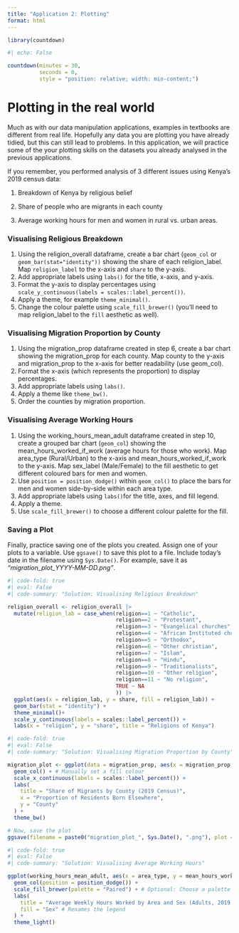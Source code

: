 ```yaml
---
title: "Application 2: Plotting"
format: html
---
```


```r
library(countdown)
```

```r
#| echo: False

countdown(minutes = 30,
          seconds = 0,
          style = "position: relative; width: min-content;")
```

# Plotting in the real world

Much as with our data manipulation applications, examples in textbooks are different from real life. Hopefully any data you are plotting you have already tidied, but this can still lead to problems. In this application, we will practice some of the your plotting skills on the datasets you already analysed in the previous applications.

If you remember, you performed analysis of 3 different issues using Kenya's 2019 census data:

1.  Breakdown of Kenya by religious belief

2.  Share of people who are migrants in each county

3.  Average working hours for men and women in rural vs. urban areas.

### Visualising Religious Breakdown

1.  Using the religion_overall dataframe, create a bar chart (`geom_col` or `geom_bar(stat="identity"))` showing the share of each religion_label. Map `religion_label` to the x-axis and `share` to the y-axis.
2.  Add appropriate labels using `labs()` for the title, x-axis, and y-axis.
3.  Format the y-axis to display percentages using `scale_y_continuous(labels = scales::label_percent())`.
4.  Apply a theme, for example `theme_minimal()`.
5.  Change the colour palette using `scale_fill_brewer()` (you'll need to map religion_label to the `fill` aesthetic as well).

### Visualising Migration Proportion by County

1.  Using the migration_prop dataframe created in step 6, create a bar chart showing the migration_prop for each county. Map county to the y-axis and migration_prop to the x-axis for better readability (use geom_col).
2.  Format the x-axis (which represents the proportion) to display percentages.
3.  Add appropriate labels using `labs()`.
4.  Apply a theme like `theme_bw()`.
5.  Order the counties by migration proportion.

### Visualising Average Working Hours

1.  Using the working_hours_mean_adult dataframe created in step 10, create a grouped bar chart (`geom_col`) showing the mean_hours_worked_if_work (average hours for those who work). Map area_type (Rural/Urban) to the x-axis and mean_hours_worked_if_work to the y-axis. Map sex_label (Male/Female) to the fill aesthetic to get different coloured bars for men and women.
2.  Use `position = position_dodge()` within `geom_col()` to place the bars for men and women side-by-side within each area type.
3.  Add appropriate labels using `labs()`for the title, axes, and fill legend.
4.  Apply a theme.
5.  Use `scale_fill_brewer()` to choose a different colour palette for the fill.

### Saving a Plot

Finally, practice saving one of the plots you created. Assign one of your plots to a variable. Use `ggsave()` to save this plot to a file. Include today's date in the filename using `Sys.Date()`. For example, save it as *"migration_plot_YYYY-MM-DD.png"*.

```r
#| code-fold: true
#| eval: False
#| code-summary: "Solution: Visualising Religious Breakdown"

religion_overall <- religion_overall |>
  mutate(religion_lab = case_when(religion==1 ~ "Catholic",
                                  religion==2 ~ "Protestant",
                                  religion==3 ~ "Evangelical churches",
                                  religion==4 ~ "African Instituted churches",
                                  religion==5 ~ "Orthodox",
                                  religion==6 ~ "Other christian",
                                  religion==7 ~ "Islam",
                                  religion==8 ~ "Hindu",
                                  religion==9 ~ "Traditionalists",
                                  religion==10 ~ "Other religion",
                                  religion==11 ~ "No religion",
                                  TRUE ~ NA
                                  )) |> 
  ggplot(aes(x = religion_lab, y = share, fill = religion_lab)) +
  geom_bar(stat = "identity") +
  theme_minimal()+
  scale_y_continuous(labels = scales::label_percent()) +
  labs(x = "religion", y = "share", title = "Religions of Kenya")
```

```r
#| code-fold: true
#| eval: False
#| code-summary: "Solution: Visualising Migration Proportion by County"

migration_plot <- ggplot(data = migration_prop, aes(x = migration_prop, y = county)) +
  geom_col() + # Manually set a fill colour
  scale_x_continuous(labels = scales::label_percent()) +
  labs(
    title = "Share of Migrants by County (2019 Census)",
    x = "Proportion of Residents Born Elsewhere",
    y = "County"
  ) +
  theme_bw()

# Now, save the plot
ggsave(filename = paste0("migration_plot_", Sys.Date(), ".png"), plot = migration_plot, width = 8, height = 10) # Adjust width/height as needed

```

```r
#| code-fold: true
#| eval: False
#| code-summary: "Solution: Visualising Average Working Hours"

ggplot(working_hours_mean_adult, aes(x = area_type, y = mean_hours_worked_if_work, fill = sex_label)) +
  geom_col(position = position_dodge()) +
  scale_fill_brewer(palette = "Paired") + # Optional: Choose a palette
  labs(
    title = "Average Weekly Hours Worked by Area and Sex (Adults, 2019 Census)",
    fill = "Sex" # Renames the legend
  ) +
  theme_light()
```
